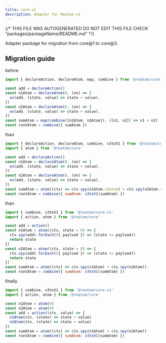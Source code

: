 ```yaml
---
title: core-v1
description: Adapter for Reatom v1
---
```


{/* THIS FILE WAS AUTOGENERATED
DO NOT EDIT THIS FILE 
CHECK "packages/packageName/README.md" */}



Adapter package for migration from core@1 to core@3.

## Migration guide

before

```js
import { declareAction, declareAtom, map, combine } from '@reatom/core-v1'

const add = declareAction()
const n1Atom = declareAtom(0, (on) => [
  on(add, (state, value) => state + value),
])
const n2Atom = declareAtom(0, (on) => [
  on(add, (state, value) => state + value),
])
const sumAtom = map(combine([n1Atom, n2Atom]), ([n1, n2]) => n1 + n2)
const rootAtom = combine({ sumAtom })
```

than

```js
import { declareAction, declareAtom, combine, v3toV1 } from '@reatom/core-v1'
import { atom } from '@reatom/core'

const add = declareAction()
const n1Atom = declareAtom(0, (on) => [
  on(add, (state, value) => state + value),
])
const n2Atom = declareAtom(0, (on) => [
  on(add, (state, value) => state + value),
])
const sumAtom = atom((ctx) => ctx.spy(n1Atom.v3atom) + ctx.spy(n2Atom.v3atom))
const rootAtom = combine({ sumAtom: v3toV1(sumAtom) })
```

than

```js
import { combine, v3toV1 } from '@reatom/core-v1'
import { action, atom } from '@reatom/core'

const add = action()
const n1Atom = atom((ctx, state = 0) => {
  ctx.spy(add).forEach(({ payload }) => (state += payload))
  return state
})
const n2Atom = atom((ctx, state = 0) => {
  ctx.spy(add).forEach(({ payload }) => (state += payload))
  return state
})
const sumAtom = atom((ctx) => ctx.spy(n1Atom) + ctx.spy(n2Atom))
const rootAtom = combine({ sumAtom: v3toV1(sumAtom) })
```

finally

```js
import { combine, v3toV1 } from '@reatom/core-v1'
import { action, atom } from '@reatom/core'

const n1Atom = atom(0)
const n2Atom = atom(0)
const add = action((ctx, value) => {
  n1Atom(ctx, (state) => state + value)
  n2Atom(ctx, (state) => state + value)
})
const sumAtom = atom((ctx) => ctx.spy(n1Atom) + ctx.spy(n2Atom))
const rootAtom = combine({ sumAtom: v3toV1(sumAtom) })
```
